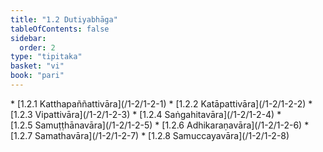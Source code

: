 ```yaml
---
title: "1.2 Dutiyabhāga"
tableOfContents: false
sidebar:
  order: 2
type: "tipitaka"
basket: "vi"
book: "pari"
---
```



<DynamicBreadcrumb />



<TableOfContents book="pari" section="1.2">
* [1.2.1 Katthapaññattivāra](/1-2/1-2-1)
* [1.2.2 Katāpattivāra](/1-2/1-2-2)
* [1.2.3 Vipattivāra](/1-2/1-2-3)
* [1.2.4 Saṅgahitavāra](/1-2/1-2-4)
* [1.2.5 Samuṭṭhānavāra](/1-2/1-2-5)
* [1.2.6 Adhikaraṇavāra](/1-2/1-2-6)
* [1.2.7 Samathavāra](/1-2/1-2-7)
* [1.2.8 Samuccayavāra](/1-2/1-2-8)
</TableOfContents>